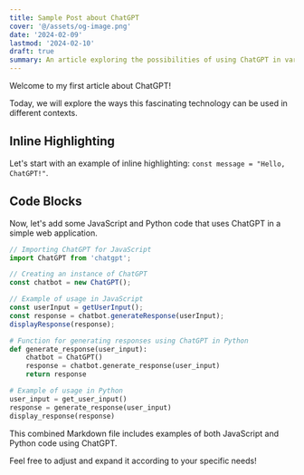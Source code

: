 ```yaml
---
title: Sample Post about ChatGPT
cover: '@/assets/og-image.png'
date: '2024-02-09'
lastmod: '2024-02-10'
draft: true
summary: An article exploring the possibilities of using ChatGPT in various applications.
---
```


Welcome to my first article about ChatGPT!

Today, we will explore the ways this fascinating technology can be used in different contexts.

## Inline Highlighting

Let's start with an example of inline highlighting: `const message = "Hello, ChatGPT!"`.

## Code Blocks

Now, let's add some JavaScript and Python code that uses ChatGPT in a simple web application.

```javascript
// Importing ChatGPT for JavaScript
import ChatGPT from 'chatgpt';

// Creating an instance of ChatGPT
const chatbot = new ChatGPT();

// Example of usage in JavaScript
const userInput = getUserInput();
const response = chatbot.generateResponse(userInput);
displayResponse(response);
```

```python
# Function for generating responses using ChatGPT in Python
def generate_response(user_input):
    chatbot = ChatGPT()
    response = chatbot.generate_response(user_input)
    return response

# Example of usage in Python
user_input = get_user_input()
response = generate_response(user_input)
display_response(response)
```

This combined Markdown file includes examples of both JavaScript and Python code using ChatGPT.

Feel free to adjust and expand it according to your specific needs!
